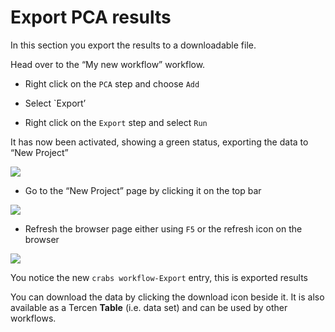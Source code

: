 # Export PCA results

In this section you export the results to a downloadable file. 

Head over to the "My new workflow" workflow.

* Right click on the `PCA` step and choose `Add`

* Select `Export'

* Right click on the `Export` step and select `Run`

It has now been activated, showing a green status, exporting the data to "New Project" 

![](images/workflow_with_export_run.png)

* Go to the "New Project" page by clicking it on the top bar

![](images/my_project_before_refresh.png)

* Refresh the browser page either using `F5` or the refresh icon on the browser

![](images/my_project_after_refresh.png)

You notice the new `crabs workflow-Export` entry, this is exported results

You can download the data by clicking the download icon beside it. It is also available as a Tercen **Table** (i.e. data set) and can be used by other workflows.
